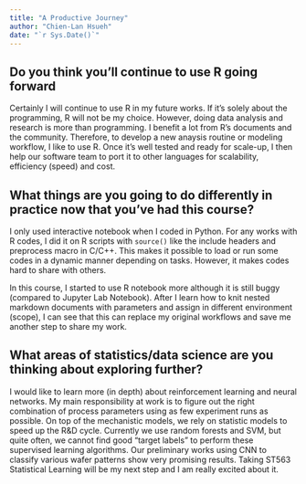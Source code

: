 ```yaml
---
title: "A Productive Journey"
author: "Chien-Lan Hsueh"
date: "`r Sys.Date()`"
---
```


## Do you think you'll continue to use R going forward
Certainly I will continue to use R in my future works. If it's solely about the programming, R will not be my choice. However, doing data analysis and research is more than programming. I benefit a lot from R's documents and the community. Therefore, to develop a new anaysis routine or modeling workflow, I like to use R. Once it's well tested and ready for scale-up, I then help our software team to port it to other languages for scalability, efficiency (speed) and cost.


## What things are you going to do differently in practice now that you've had this course?
I only used interactive notebook when I coded in Python. For any works with R codes, I did it on R scripts with `source()` like the include headers and preprocess macro in C/C++. This makes it possible to load or run some codes in a dynamic manner depending on tasks. However, it makes codes hard to share with others.

In this course, I started to use R notebook more although it is still buggy (compared to Jupyter Lab Notebook).  After I learn how to knit nested markdown documents with parameters and assign in different environment (scope), I can see that this can replace my original workflows and save me another step to share my work.

## What areas of statistics/data science are you thinking about exploring further?
I would like to learn more (in depth) about reinforcement learning and neural networks. My main responsibility at work is to figure out the right combination of process parameters using as few experiment runs as possible. On top of the mechanistic models, we rely on statistic models to speed up the R&D cycle. Currently we use random forests and SVM, but quite often, we cannot find good "target labels" to perform these supervised learning algorithms. Our preliminary works using CNN to classify various wafer patterns show very promising results. Taking ST563 Statistical Learning will be my next step and I am really excited about it.




